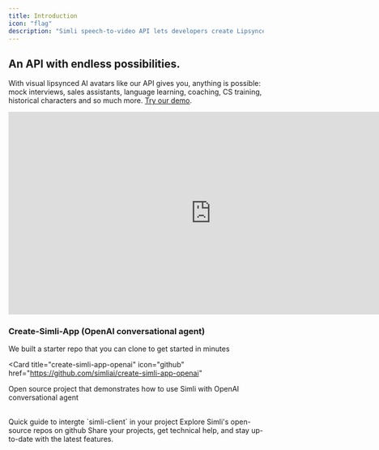 ```yaml
---
title: Introduction
icon: "flag"
description: "Simli speech-to-video API lets developers create Lipsynced AI avatars. Ready to make your first one? Your journey begins here."
---
```


## An API with endless possibilities.

With visual lipsynced AI avatars like our API gives you, anything is possible: mock interviews, sales assistants, language learning, coaching, CS training, historical characters and so much more. [Try our demo](https://www.simli.com/demo).

<Frame>
<iframe width="800" height="400" src="https://www.youtube.com/embed/kv63muJKQ_k?si=SmOom_UCj-bgr5aT&amp;controls=0" title="YouTube video player" frameborder="0" allow="accelerometer; autoplay; clipboard-write; encrypted-media; gyroscope; picture-in-picture; web-share" referrerpolicy="strict-origin-when-cross-origin" allowfullscreen></iframe>
</Frame>

### Create-Simli-App (OpenAI conversational agent)

We built a starter repo that you can clone to get started in minutes

<Card
  title="create-simli-app-openai"
  icon="github"
  href="https://github.com/simliai/create-simli-app-openai"
>
  Open source project that demonstrates how to use Simli with OpenAI conversational agent
</Card>

<br/>

<CardGroup>

<Card title="Quick Start" icon="bolt" href="/api-reference/simli-client">
  Quick guide to intergte `simli-client` in your project
</Card>

<Card title="Explore our repos" icon="github" href="https://github.com/simliai">
  Explore Simli's open-source repos on github
</Card>

<Card title="Join our community" icon="discord" href="https://discord.gg/yQx49zNF4d">
  Share your projects, get technical help, and stay up-to-date with the latest features.
</Card>

</CardGroup>

